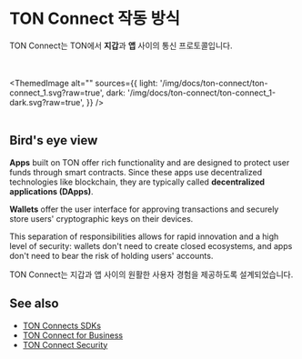 

# TON Connect 작동 방식

TON Connect는 TON에서 **지갑**과 **앱** 사이의 통신 프로토콜입니다.

<br></br>
<ThemedImage
    alt=""
    sources={{
        light: '/img/docs/ton-connect/ton-connect_1.svg?raw=true',
        dark: '/img/docs/ton-connect/ton-connect_1-dark.svg?raw=true',
    }}
/>
<br></br>

## Bird's eye view

**Apps** built on TON offer rich functionality and are designed to protect user funds through smart contracts. Since these apps use decentralized technologies like blockchain, they are typically called **decentralized applications (DApps)**.

**Wallets** offer the user interface for approving transactions and securely store users' cryptographic keys on their devices.

This separation of responsibilities allows for rapid innovation and a high level of security: wallets don't need to create closed ecosystems, and apps don't need to bear the risk of holding users' accounts.

TON Connect는 지갑과 앱 사이의 원활한 사용자 경험을 제공하도록 설계되었습니다.

## See also

- [TON Connects SDKs](/v3/guidelines/ton-connect/guidelines/developers/)
- [TON Connect for Business](/v3/guidelines/ton-connect/business/ton-connect-for-business/)
- [TON Connect Security](/v3/guidelines/ton-connect/business/ton-connect-for-security/)

<Feedback />
